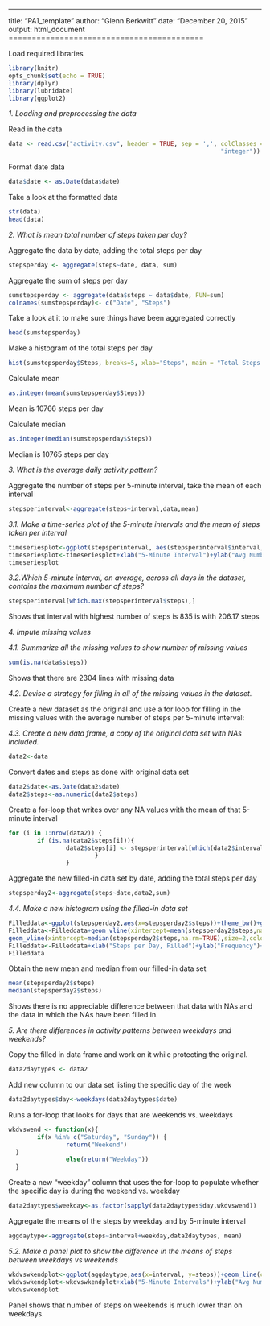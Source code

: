 ---
title: "PA1_template"
author: "Glenn Berkwitt"
date: "December 20, 2015"
output: html_document
==========================================

Load required libraries
```r
library(knitr)
opts_chunk$set(echo = TRUE)
library(dplyr)
library(lubridate)
library(ggplot2)
```

*1. Loading and preprocessing the data*

Read in the data
```r
data <- read.csv("activity.csv", header = TRUE, sep = ',', colClasses = c("numeric", "character",
                                                           "integer"))
```

Format date data
```r
data$date <- as.Date(data$date)
```

Take a look at the formatted data
```r
str(data)
head(data)
```

*2. What is mean total number of steps taken per day?*

Aggregate the data by date, adding the total steps per day
```r
stepsperday <- aggregate(steps~date, data, sum)
```

Aggregate the sum of steps per day
```r
sumstepsperday <- aggregate(data$steps ~ data$date, FUN=sum)
colnames(sumstepsperday)<- c("Date", "Steps")
```

Take a look at it to make sure things have been aggregated correctly
```r
head(sumstepsperday)
```

Make a histogram of the total steps per day
```r
hist(sumstepsperday$Steps, breaks=5, xlab="Steps", main = "Total Steps per Day")
```

Calculate mean
```r
as.integer(mean(sumstepsperday$Steps))
```
Mean is 10766 steps per day

Calculate median
```r
as.integer(median(sumstepsperday$Steps))
```
Median is 10765 steps per day

*3. What is the average daily activity pattern?*

Aggregate the number of steps per 5-minute interval, take the mean of each interval
```r
stepsperinterval<-aggregate(steps~interval,data,mean)
```

*3.1. Make a time-series plot of the 5-minute intervals and the mean of steps taken per interval*
```r
timeseriesplot<-ggplot(stepsperinterval, aes(stepsperinterval$interval, stepsperinterval$steps))+geom_line(color="blue",size=1)+theme_bw()
timeseriesplot<-timeseriesplot+xlab("5-Minute Interval")+ylab("Avg Number of Steps")+ggtitle("Time Series Plot")
timeseriesplot
```

*3.2.Which 5-minute interval, on average, across all days in the dataset, contains the maximum number of steps?*
```r
stepsperinterval[which.max(stepsperinterval$steps),]
```
Shows that interval with highest number of steps is 835 is with 206.17 steps

*4. Impute missing values*

*4.1. Summarize all the missing values to show number of missing values*
```r
sum(is.na(data$steps))
```
Shows that there are 2304 lines with missing data

*4.2. Devise a strategy for filling in all of the missing values in the dataset.*

Create a new dataset as the original and use a for loop for filling in the missing values with the average number of steps per 5-minute interval:

*4.3. Create a new data frame, a copy of the original data set with NAs included.*
```r
data2<-data
```

Convert dates and steps as done with original data set
```r
data2$date<-as.Date(data2$date)
data2$steps<-as.numeric(data2$steps)
```

Create a for-loop that writes over any NA values with the mean of that 5-minute interval
```r
for (i in 1:nrow(data2)) {
        if (is.na(data2$steps[i])){
                data2$steps[i] <- stepsperinterval[which(data2$interval[i] == stepsperinterval$interval), ]$steps
                        }
                }
```

Aggregate the new filled-in data set by date, adding the total steps per day
```r
stepsperday2<-aggregate(steps~date,data2,sum)
```

*4.4. Make a new histogram using the filled-in data set*
```r
Filleddata<-ggplot(stepsperday2,aes(x=stepsperday2$steps))+theme_bw()+geom_histogram(fill="bisque2",color="black",binwidth=1000)
Filleddata<-Filleddata+geom_vline(xintercept=mean(stepsperday2$steps,na.rm=TRUE),size=2,color="blue",alpha=.5)+
geom_vline(xintercept=median(stepsperday2$steps,na.rm=TRUE),size=2,color="red",alpha=.5)
Filleddata<-Filleddata+xlab("Steps per Day, Filled")+ylab("Frequency")+ggtitle("Histogram of Total Steps per Day, Filled")
Filleddata
```

Obtain the new mean and median from our filled-in data set
```r
mean(stepsperday2$steps)
median(stepsperday2$steps)
```
Shows there is no appreciable difference between that data with NAs and the data in which the NAs have been filled in.

*5. Are there differences in activity patterns between weekdays and weekends?*

Copy the filled in data frame and work on it while protecting the original.
```r
data2daytypes <- data2
```

Add new column to our data set listing the specific day of the week
```r
data2daytypes$day<-weekdays(data2daytypes$date)
```

Runs a for-loop that looks for days that are weekends vs. weekdays
```r
wkdvswend <- function(x){
        if(x %in% c("Saturday", "Sunday")) {
                return("Weekend")
  }
                else(return("Weekday"))
  }
```

Create a new "weekday" column that uses the for-loop to populate whether the specific day is during the weekend vs. weekday
```r
data2daytypes$weekday<-as.factor(sapply(data2daytypes$day,wkdvswend))
```

Aggregate the means of the steps by weekday and by 5-minute interval
```r
aggdaytype<-aggregate(steps~interval+weekday,data2daytypes, mean)
```

*5.2. Make a panel plot to show the difference in the means of steps between weekdays vs weekends*
```r
wkdvswkendplot<-ggplot(aggdaytype,aes(x=interval, y=steps))+geom_line(color="blue")+facet_grid(weekday~.)+theme_bw()
wkdvswkendplot<-wkdvswkendplot+xlab("5-Minute Intervals")+ylab("Avg Number of Steps")+ggtitle("Weekdays vs. Weekends")
wkdvswkendplot
```
Panel shows that number of steps on weekends is much lower than on weekdays.